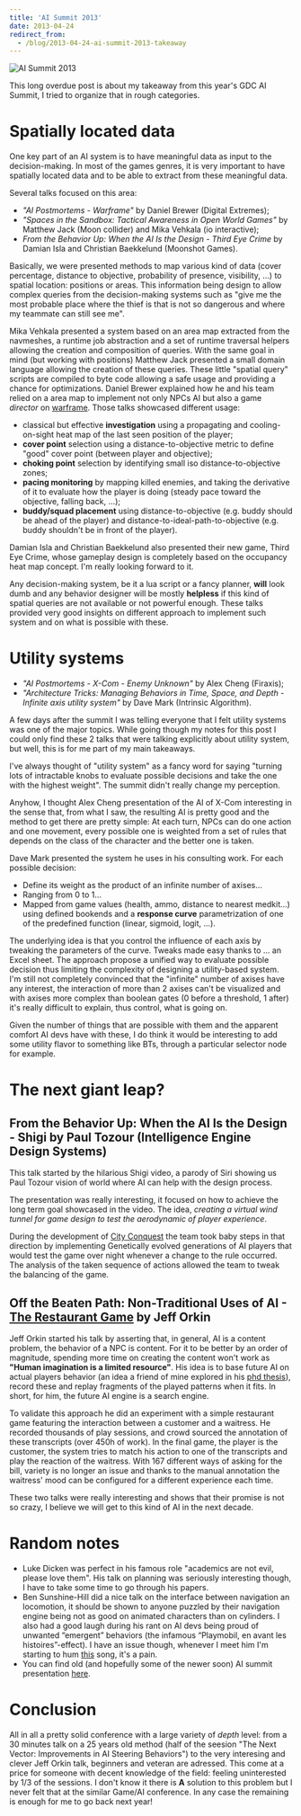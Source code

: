 ```yaml
---
title: 'AI Summit 2013'
date: 2013-04-24
redirect_from:
  - /blog/2013-04-24-ai-summit-2013-takeaway
---
```



![AI Summit 2013](./ai-summit.png)

This long overdue post is about my takeaway from this year's GDC AI Summit, I
tried to organize that in rough categories.

# Spatially located data

One key part of an AI system is to have meaningful data as input to the
decision-making. In most of the games genres, it is very important to have
spatially located data and to be able to extract from these meaningful data.

Several talks focused on this area:

- _"AI Postmortems - Warframe"_ by Daniel Brewer (Digital Extremes);
- _"Spaces in the Sandbox: Tactical Awareness in Open World Games"_ by Matthew
  Jack (Moon collider) and Mika Vehkala (io interactive);
- _From the Behavior Up: When the AI Is the Design - Third Eye Crime_ by Damian
  Isla and Christian Baekkelund (Moonshot Games).

Basically, we were presented methods to map various kind of data (cover
percentage, distance to objective, probability of presence, visibility, …) to
spatial location: positions or areas. This information being design to allow
complex queries from the decision-making systems such as "give me the most
probable place where the thief is that is not so dangerous and where my teammate
can still see me".

Mika Vehkala presented a system based on an area map extracted from the
navmeshes, a runtime job abstraction and a set of runtime traversal helpers
allowing the creation and composition of queries. With the same goal in mind
(but working with positions) Matthew Jack presented a small domain language
allowing the creation of these queries. These little "spatial query" scripts are
compiled to byte code allowing a safe usage and providing a chance for
optimizations. Daniel Brewer explained how he and his team relied on a area map
to implement not only NPCs AI but also a game _director_ on
[warframe](http://en.wikipedia.org/wiki/Warframe). Those talks showcased
different usage:

- classical but effective **investigation** using a propagating and
  cooling-on-sight heat map of the last seen position of the player;
- **cover point** selection using a distance-to-objective metric to define
  "good" cover point (between player and objective);
- **choking point** selection by identifying small iso distance-to-objective
  zones;
- **pacing monitoring** by mapping killed enemies, and taking the derivative of
  it to evaluate how the player is doing (steady pace toward the objective,
  falling back, ...);
- **buddy/squad placement** using distance-to-objective (e.g. buddy should be
  ahead of the player) and distance-to-ideal-path-to-objective (e.g. buddy
  shouldn't be in front of the player).

Damian Isla and Christian Baekkelund also presented their new game, Third Eye
Crime, whose gameplay design is completely based on the occupancy heat map
concept. I'm really looking forward to it.

<ReactPlayer
  url="https://www.youtube.com/watch?v=wraeNbodjn0"
  controls
  light
  playing
/>

Any decision-making system, be it a lua script or a fancy planner, **will** look
dumb and any behavior designer will be mostly **helpless** if this kind of
spatial queries are not available or not powerful enough. These talks provided
very good insights on different approach to implement such system and on what is
possible with these.

# Utility systems

- _"AI Postmortems - X-Com - Enemy Unknown"_ by Alex Cheng (Firaxis);
- _"Architecture Tricks: Managing Behaviors in Time, Space, and Depth - Infinite
  axis utility system"_ by Dave Mark (Intrinsic Algorithm).

A few days after the summit I was telling everyone that I felt utility systems
was one of the major topics. While going though my notes for this post I could
only find these 2 talks that were talking explicitly about utility system, but
well, this is for me part of my main takeaways.

I've always thought of "utility system" as a fancy word for saying "turning lots
of intractable knobs to evaluate possible decisions and take the one with the
highest weight". The summit didn't really change my perception.

Anyhow, I thought Alex Cheng presentation of the AI of X-Com interesting in the
sense that, from what I saw, the resulting AI is pretty good and the method to
get there are pretty simple: At each turn, NPCs can do one action and one
movement, every possible one is weighted from a set of rules that depends on the
class of the character and the better one is taken.

Dave Mark presented the system he uses in his consulting work. For each possible
decision:

- Define its weight as the product of an infinite number of axises…
- Ranging from 0 to 1…
- Mapped from game values (health, ammo, distance to nearest medkit…) using
  defined bookends and a **response curve** parametrization of one of the
  predefined function (linear, sigmoid, logit, …).

The underlying idea is that you control the influence of each axis by tweaking
the parameters of the curve. Tweaks made easy thanks to … an Excel sheet. The
approach propose a unified way to evaluate possible decision thus limiting the
complexity of designing a utility-based system. I'm still not completely
convinced that the "infinite" number of axises have any interest, the
interaction of more than 2 axises can't be visualized and with axises more
complex than boolean gates (0 before a threshold, 1 after) it's really difficult
to explain, thus control, what is going on.

Given the number of things that are possible with them and the apparent comfort
AI devs have with these, I do think it would be interesting to add some utility
flavor to something like BTs, through a particular selector node for example.

# The next giant leap?

## From the Behavior Up: When the AI Is the Design - Shigi by Paul Tozour (Intelligence Engine Design Systems)

This talk started by the hilarious Shigi video, a parody of Siri showing us Paul
Tozour vision of world where AI can help with the design process.

The presentation was really interesting, it focused on how to achieve the long
term goal showcased in the video. The idea, _creating a virtual wind tunnel for
game design to test the aerodynamic of player experience_.

During the development of
[City Conquest](http://www.intelligenceenginestudios.com/cityconquest.htm) the
team took baby steps in that direction by implementing Genetically evolved
generations of AI players that would test the game over night whenever a change
to the rule occurred. The analysis of the taken sequence of actions allowed the
team to tweak the balancing of the game.

## Off the Beaten Path: Non-Traditional Uses of AI - [The Restaurant Game](http://web.media.mit.edu/~jorkin/research/) by Jeff Orkin

Jeff Orkin started his talk by asserting that, in general, AI is a content
problem, the behavior of a NPC is content. For it to be better by an order of
magnitude, spending more time on creating the content won't work as **"Human
imagination is a limited resource"**. His idea is to base future AI on actual
players behavior (an idea a friend of mine explored in his
[phd thesis](http://tel.archives-ouvertes.fr/docs/00/66/70/72/PDF/tence-thesis.pdf)),
record these and replay fragments of the played patterns when it fits. In short,
for him, the future AI engine is a search engine.

To validate this approach he did an experiment with a simple restaurant game
featuring the interaction between a customer and a waitress. He recorded
thousands of play sessions, and crowd sourced the annotation of these
transcripts (over 450h of work). In the final game, the player is the customer,
the system tries to match his action to one of the transcripts and play the
reaction of the waitress. With 167 different ways of asking for the bill,
variety is no longer an issue and thanks to the manual annotation the waitress'
mood can be configured for a different experience each time.

These two talks were really interesting and shows that their promise is not so
crazy, I believe we will get to this kind of AI in the next decade.

# Random notes

- Luke Dicken was perfect in his famous role "academics are not evil, please
  love them". His talk on planning was seriously interesting though, I have to
  take some time to go through his papers.
- Ben Sunshine-Hill did a nice talk on the interface between navigation an
  locomotion, it should be shown to anyone puzzled by their navigation engine
  being not as good on animated characters than on cylinders. I also had a good
  laugh during his rant on AI devs being proud of unwanted “emergent” behaviors
  (the infamous “Playmobil, en avant les histoires”-effect). I have an issue
  though, whenever I meet him I'm starting to hum
  [this](http://youtu.be/iPUmE-tne5U?t=50s) song, it's a pain.
- You can find old (and hopefully some of the newer soon) AI summit presentation
  [here](http://gameai.com/papers.php).

# Conclusion

All in all a pretty solid conference with a large variety of _depth_ level: from
a 30 minutes talk on a 25 years old method (half of the seesion "The Next
Vector: Improvements in AI Steering Behaviors") to the very interesing and
clever Jeff Orkin talk, beginners and veteran are adressed. This come at a price
for someone with decent knowledge of the field: feeling uninterested by 1/3 of
the sessions. I don't know it there is **A** solution to this problem but I
never felt that at the similar Game/AI conference. In any case the remaining is
enough for me to go back next year!
